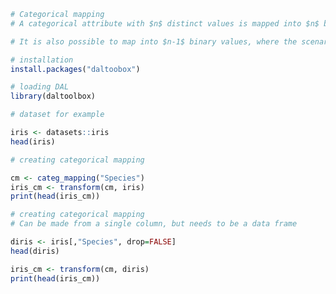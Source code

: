 ```r
# Categorical mapping
# A categorical attribute with $n$ distinct values is mapped into $n$ binary attributes. 

# It is also possible to map into $n-1$ binary values, where the scenario where all binary attributes are equal to zero corresponds to the last categorical value not indicated in the attributes.  

# installation 
install.packages("daltoobox")

# loading DAL
library(daltoolbox)
```

```r
# dataset for example 

iris <- datasets::iris
head(iris)
```

```r
# creating categorical mapping

cm <- categ_mapping("Species")
iris_cm <- transform(cm, iris)
print(head(iris_cm))
```

```r
# creating categorical mapping
# Can be made from a single column, but needs to be a data frame

diris <- iris[,"Species", drop=FALSE]
head(diris)
```

```r
iris_cm <- transform(cm, diris)
print(head(iris_cm))
```

